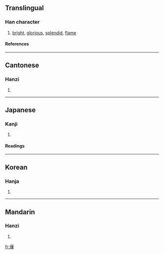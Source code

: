 {{see|烨|爗}}

==Translingual==
===Han character===
{{Han char|rn=86|rad=火|as=12|sn=16|four=9485<sub>4</sub>|canj=火廿一十 (FTMJ)}}
# [[bright]], [[glorious]], [[splendid]], [[flame]]
====References====
{{Han ref|kx=0682.030|dkj=19390|hdz=32222.080|uh=71C1|ud=29121|bh=EA4D|bd=59981}}

----
==Cantonese==
===Hanzi===
{{yue-hanzi|jyut=|y=yip6}}
# {{defn|Cantonese}}

----
==Japanese==
===Kanji===
{{ja-kanji|grade=|rs=火12}}
# {{defn|Japanese}} 
====Readings====
{{ja-readings|on=[[よう]] (yō), [[ゆう]] (yū), [[おう]] (ō)|kun=[[さかん]] (sakan)}}

----
==Korean==
===Hanja===
{{ko-hanja|hangeul=엽|eumhun=|rv=yeop|mr=yŏp|y=yep}}
# {{defn|Korean}}

----
==Mandarin==
===Hanzi===
{{cmn-hanzi|sim=烨|pin=[[xún]] (xun2), [[yè]] (ye4)|wg=hsün<sup>2</sup>, yeh<sup>4</sup>}}
# {{defn|Mandarin}}

[[fr:燁]]